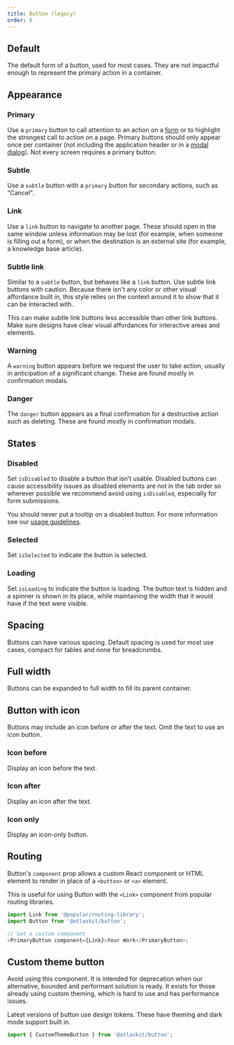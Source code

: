 ```yaml
---
title: Button (legacy)
order: 0
---
```



## Default

The default form of a button, used for most cases. They are not impactful enough to represent the primary action in a container.

<Example Component={LegacyButtonDefault} packageName="@atlaskit/button" />

<!-- WARNING: A pollinator test visits this page and searches for this title to validate the page loaded correctly -->
<!-- https://pollinator.prod.atl-paas.net/checks/f7425790-6c31-4368-9911-3facd24cb51f -->
<!-- If this title "Appearance" is removed from the page, please update the pollinator test -->

## Appearance

### Primary

Use a `primary` button to call attention to an action on a [form](/patterns/forms) or to highlight the strongest call to action on a page.
Primary buttons should only appear once per container (not including the application header or in a [modal dialog](/components/modal-dialog)). Not every screen requires a primary button.

<Example Component={LegacyButtonPrimary} packageName="@atlaskit/button" />

### Subtle

Use a `subtle` button with a `primary` button for secondary actions, such as “Cancel".

<Example Component={LegacyButtonSubtle} packageName="@atlaskit/button" />

### Link

Use a `link` button to navigate to another page. These should open in the same window unless information may be lost (for example, when someone is filling out a form), or when the destination is an external site (for example, a knowledge base article).

<Example Component={LegacyButtonLink} packageName="@atlaskit/button" />

### Subtle link

Similar to a `subtle` button, but behaves like a `link` button. Use subtle link buttons with caution. Because there isn't any color or other visual affordance built in, this style relies on the context around it to show that it can be interacted with.

This can make subtle link buttons less accessible than other link buttons. Make sure designs have clear visual affordances for interactive areas and elements.

<Example Component={LegacyButtonSubtleLink} packageName="@atlaskit/button" />

### Warning

A `warning` button appears before we request the user to take action, usually in anticipation of a significant change. These are found mostly in confirmation modals.

<Example Component={LegacyButtonWarning} packageName="@atlaskit/button" />

### Danger

The `danger` button appears as a final confirmation for a destructive action such as deleting. These are found mostly in confirmation modals.

<Example Component={LegacyButtonDanger} packageName="@atlaskit/button" />

## States

### Disabled

Set `isDisabled` to disable a button that isn’t usable. Disabled buttons can cause accessibility issues as disabled elements are not in the tab order so wherever possible we recommend avoid using `isDisabled`, especially for form submissions.

You should never put a tooltip on a disabled button. For more information see our [usage guidelines](/components/button/button-legacy/usage#do-not-put-tooltips-on-disabled-buttons).

<Example Component={LegacyButtonDisabled} packageName="@atlaskit/button" />

### Selected

Set `isSelected` to indicate the button is selected.

<Example Component={LegacyButtonSelected} packageName="@atlaskit/button" />

### Loading

Set `isLoading` to indicate the button is loading. The button text is hidden and a spinner is shown in its place, while maintaining the width that it would have if the text were visible.

<Example Component={LegacyButtonLoading} packageName="@atlaskit/button" />

## Spacing

Buttons can have various spacing. Default spacing is used for most use cases, compact for tables and none for breadcrumbs.

<Example Component={LegacyButtonPadding} packageName="@atlaskit/button" />

## Full width

Buttons can be expanded to full width to fill its parent container.

<Example Component={LegacyButtonFullWidth} packageName="@atlaskit/button" />

## Button with icon

Buttons may include an icon before or after the text. Omit the text to use an icon button.

### Icon before

Display an icon before the text.

<Example
  Component={LegacyButtonWithIconBefore}
  packageName="@atlaskit/button"
/>

### Icon after

Display an icon after the text.

<Example Component={LegacyButtonWithIconAfter} packageName="@atlaskit/button" />

### Icon only

Display an icon-only button.

<Example Component={LegacyButtonWithIconOnly} packageName="@atlaskit/button" />

## Routing

Button's `component` prop allows a custom React component or HTML element to render
in place of a `<button>` or `<a>` element.

This is useful for using Button with the `<Link>` component from popular routing libraries.

```js
import Link from '@popular/routing-library';
import Button from '@atlaskit/button';

// Set a custom component
<PrimaryButton component={Link}>Your Work</PrimaryButton>;
```

## Custom theme button

Avoid using this component. It is intended for deprecation when our alternative, bounded and performant solution is ready. It exists for those already using custom theming, which is hard to use and has performance issues.

Latest versions of button use design tokens. These have theming and dark mode support built in.

```js
import { CustomThemeButton } from '@atlaskit/button';
```
